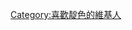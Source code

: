 {{Userbox
  |border-c = #4B0080
  |border-s = 1
  |id-c     = #4B0080
  |id-s     = 12
  |id-fc    = #FFFFFF
  |info-s   = 10
  |info-fc  = #747474
  |id       = 靛色
  |info     = 這個用戶喜歡'''[[靛色]]'''。
}}

<includeonly>[[Category:喜歡靛色的維基人]]</includeonly>